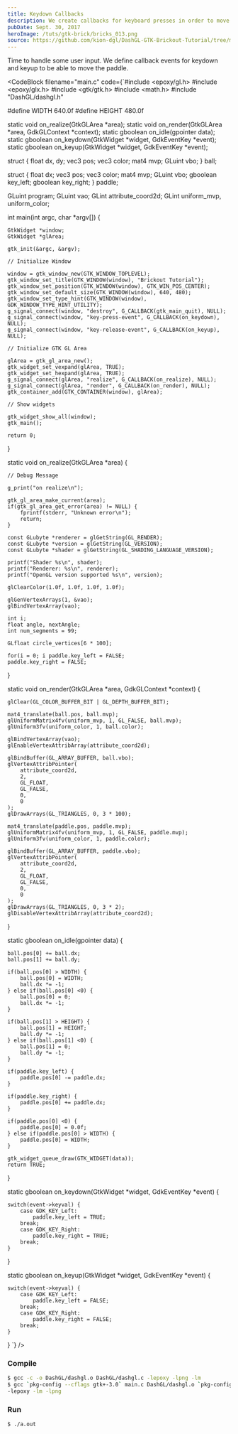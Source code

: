 ```yaml
---
title: Keydown Callbacks
description: We create callbacks for keyboard presses in order to move the paddle left of right
pubDate: Sept. 30, 2017
heroImage: /tuts/gtk-brick/bricks_013.png
source: https://github.com/kion-dgl/DashGL-GTK-Brickout-Tutorial/tree/master/13_Keydown_Callbacks
---
```



Time to handle some user input. We define callback events for keydown and keyup to be able to move the paddle. 

<CodeBlock
    filename="main.c"
    code={`#include <epoxy/gl.h>
#include <epoxy/glx.h>
#include <gtk/gtk.h>
#include <math.h>
#include "DashGL/dashgl.h"

#define WIDTH 640.0f
#define HEIGHT 480.0f

static void on_realize(GtkGLArea *area);
static void on_render(GtkGLArea *area, GdkGLContext *context);
static gboolean on_idle(gpointer data);
static gboolean on_keydown(GtkWidget *widget, GdkEventKey *event);
static gboolean on_keyup(GtkWidget *widget, GdkEventKey *event);

struct {
	float dx, dy;
	vec3 pos;
	vec3 color;
	mat4 mvp;
	GLuint vbo;
} ball;

struct {
	float dx;
	vec3 pos;
	vec3 color;
	mat4 mvp;
	GLuint vbo;
	gboolean key_left;
	gboolean key_right;
} paddle;

GLuint program;
GLuint vao;
GLint attribute_coord2d;
GLint uniform_mvp, uniform_color;

int main(int argc, char *argv[]) {

	GtkWidget *window;
	GtkWidget *glArea;

	gtk_init(&argc, &argv);

	// Initialize Window

	window = gtk_window_new(GTK_WINDOW_TOPLEVEL);
	gtk_window_set_title(GTK_WINDOW(window), "Brickout Tutorial");
	gtk_window_set_position(GTK_WINDOW(window), GTK_WIN_POS_CENTER);
	gtk_window_set_default_size(GTK_WINDOW(window), 640, 480);
	gtk_window_set_type_hint(GTK_WINDOW(window), GDK_WINDOW_TYPE_HINT_UTILITY);
	g_signal_connect(window, "destroy", G_CALLBACK(gtk_main_quit), NULL);
	g_signal_connect(window, "key-press-event", G_CALLBACK(on_keydown), NULL);
	g_signal_connect(window, "key-release-event", G_CALLBACK(on_keyup), NULL);

	// Initialize GTK GL Area

	glArea = gtk_gl_area_new();
	gtk_widget_set_vexpand(glArea, TRUE);
	gtk_widget_set_hexpand(glArea, TRUE);
	g_signal_connect(glArea, "realize", G_CALLBACK(on_realize), NULL);
	g_signal_connect(glArea, "render", G_CALLBACK(on_render), NULL);
	gtk_container_add(GTK_CONTAINER(window), glArea);

	// Show widgets

	gtk_widget_show_all(window);
	gtk_main();

	return 0;

}

static void on_realize(GtkGLArea *area) {

	// Debug Message

	g_print("on realize\n");

	gtk_gl_area_make_current(area);
	if(gtk_gl_area_get_error(area) != NULL) {
		fprintf(stderr, "Unknown error\n");
		return;
	}

	const GLubyte *renderer = glGetString(GL_RENDER);
	const GLubyte *version = glGetString(GL_VERSION);
	const GLubyte *shader = glGetString(GL_SHADING_LANGUAGE_VERSION);

	printf("Shader %s\n", shader);
	printf("Renderer: %s\n", renderer);
	printf("OpenGL version supported %s\n", version);

	glClearColor(1.0f, 1.0f, 1.0f, 1.0f);

	glGenVertexArrays(1, &vao);
	glBindVertexArray(vao);

	int i;
	float angle, nextAngle;
	int num_segments = 99;

	GLfloat circle_vertices[6 * 100];
	
	for(i = 0; i paddle.key_left = FALSE;
	paddle.key_right = FALSE;
}

static void on_render(GtkGLArea *area, GdkGLContext *context) {

	glClear(GL_COLOR_BUFFER_BIT | GL_DEPTH_BUFFER_BIT);

	mat4_translate(ball.pos, ball.mvp);
	glUniformMatrix4fv(uniform_mvp, 1, GL_FALSE, ball.mvp);
	glUniform3fv(uniform_color, 1, ball.color);

	glBindVertexArray(vao);
	glEnableVertexAttribArray(attribute_coord2d);

	glBindBuffer(GL_ARRAY_BUFFER, ball.vbo);
	glVertexAttribPointer(
		attribute_coord2d,
		2,
		GL_FLOAT,
		GL_FALSE,
		0,
		0
	);
	glDrawArrays(GL_TRIANGLES, 0, 3 * 100);

	mat4_translate(paddle.pos, paddle.mvp);
	glUniformMatrix4fv(uniform_mvp, 1, GL_FALSE, paddle.mvp);
	glUniform3fv(uniform_color, 1, paddle.color);

	glBindBuffer(GL_ARRAY_BUFFER, paddle.vbo);
	glVertexAttribPointer(
		attribute_coord2d,
		2,
		GL_FLOAT,
		GL_FALSE,
		0,
		0
	);
	glDrawArrays(GL_TRIANGLES, 0, 3 * 2);
	glDisableVertexAttribArray(attribute_coord2d);

}

static gboolean on_idle(gpointer data) {

	ball.pos[0] += ball.dx;
	ball.pos[1] += ball.dy;

	if(ball.pos[0] > WIDTH) {
		ball.pos[0] = WIDTH;
		ball.dx *= -1;
	} else if(ball.pos[0] <0) {
		ball.pos[0] = 0;
		ball.dx *= -1;
	}

	if(ball.pos[1] > HEIGHT) {
		ball.pos[1] = HEIGHT;
		ball.dy *= -1;
	} else if(ball.pos[1] <0) {
		ball.pos[1] = 0;
		ball.dy *= -1;
	}

	if(paddle.key_left) {
		paddle.pos[0] -= paddle.dx;
	}

	if(paddle.key_right) {
		paddle.pos[0] += paddle.dx;
	}

	if(paddle.pos[0] <0) {
		paddle.pos[0] = 0.0f;
	} else if(paddle.pos[0] > WIDTH) {
		paddle.pos[0] = WIDTH;
	}

	gtk_widget_queue_draw(GTK_WIDGET(data));
	return TRUE;

}

static gboolean on_keydown(GtkWidget *widget, GdkEventKey *event) {

	switch(event->keyval) {
		case GDK_KEY_Left:
			paddle.key_left = TRUE;
		break;
		case GDK_KEY_Right:
			paddle.key_right = TRUE;
		break;
	}

}

static gboolean on_keyup(GtkWidget *widget, GdkEventKey *event) {

	switch(event->keyval) {
		case GDK_KEY_Left:
			paddle.key_left = FALSE;
		break;
		case GDK_KEY_Right:
			paddle.key_right = FALSE;
		break;
	}

}
`}
/>

### Compile

```bash
$ gcc -c -o DashGL/dashgl.o DashGL/dashgl.c -lepoxy -lpng -lm
$ gcc `pkg-config --cflags gtk+-3.0` main.c DashGL/dashgl.o `pkg-config --libs gtk+-3.0` \
-lepoxy -lm -lpng
```

### Run

```bash
$ ./a.out
```